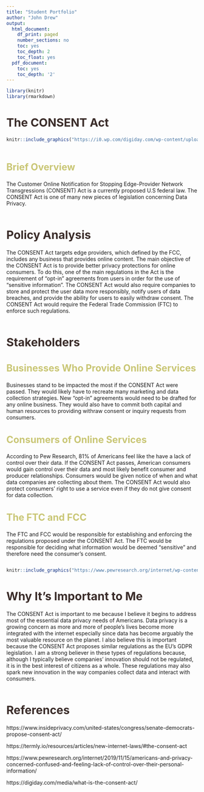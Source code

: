 ---
title: "Student Portfolio"
author: "John Drew"
output:
  html_document:
    df_print: paged
    number_sections: no
    toc: yes
    toc_depth: 2
    toc_float: yes
  pdf_document:
    toc: yes
    toc_depth: '2'
---

<style type="text/css">
/* Title */
h1.title {
  color: #3A2C29;
  font-size:40px;
  font-weight: bold;
}
/* Level 1 header */
h1 {
  color: #3A2C29;
  font-size:30px;
}
/* Level 2 header */
h2 {
  color: #C9C675;
  font-size:25px;
}
/* Level 3 header */
h3 {
  color: #C9C675;
  font-size:20px;
}
/* Table of contents */
.list-group-item.active, .list-group-item.active:focus, .list-group-item.active:hover {
    z-index: 2;
    color: #fff;
    background-color: #C9C675;
    border-color: #337ab7;
</style>

```{r setup, include=FALSE}
library(knitr)
library(rmarkdown)
```

# The CONSENT Act

```{r, out.width = "600px", echo=FALSE}
knitr::include_graphics("https://i0.wp.com/digiday.com/wp-content/uploads/2017/10/29723649810_8cb4a06489_b.jpg?resize=1030%2C579&ssl=1")
```

```{r}

```

## Brief Overview

  The Customer Online Notification for Stopping Edge-Provider Network Transgressions (CONSENT) Act is a currently proposed U.S federal law.  The CONSENT Act is one of many new pieces of legislation concerning Data Privacy.

```{r}

```


# Policy Analysis

The CONSENT Act targets edge providers, which defined by the FCC, includes any business that provides online content.  The main objective of the CONSENT Act is to provide better privacy protections for online consumers.  To do this, one of the main regulations in the Act is the requirement of “opt-in” agreements from users in order for the use of “sensitive information”.    The CONSENT Act would also require companies to store and protect the user data more responsibly, notify users of data breaches, and provide the ability for users to easily withdraw consent.  The CONSENT Act would require the Federal Trade Commission (FTC) to enforce such regulations.
```{r}

```

# Stakeholders

## Businesses Who Provide Online Services
Businesses stand to be impacted the most if the CONSENT Act were passed.  They would likely have to recreate many marketing and data collection strategies.  New "opt-in" agreements would need to be drafted for any online business.  They would also have to commit both capital and human resources to providing withraw consent or inquiry requests from consumers.

## Consumers of Online Services
According to Pew Research, 81% of Americans feel like the have a lack of control over their data.  If the CONSENT Act passes, American consumers would gain control over their data and most likely benefit consumer and producer relationships.  Consumers would be given notice of when and what data companies are collecting about them.  The CONSENT Act would also protect consumers' right to use a service even if they do not give consent for data collection.

## The FTC and FCC
The FTC and FCC would be responsible for establishing and enforcing the regulations proposed under the CONSENT Act. The FTC would be responsible for deciding what information would be deemed "sensitive" and therefore need the consumer's consent.  


```{r}

```

```{r, out.width = "500px", echo=FALSE}
knitr::include_graphics("https://www.pewresearch.org/internet/wp-content/uploads/sites/9/2019/11/PI_2019.11.14_privacy_0-02-1.png")
```

# Why It's Important to Me

The CONSENT Act is important to me because I believe it begins to address most of the essential data privacy needs of Americans.  Data privacy is a growing concern as more and more of people's lives become more integrated with the internet especially since data has become arguably the most valuable resource on the planet.  I also believe this is important because the CONSENT Act proposes similar regulations as the EU's GDPR legislation.  I am a strong believer in these types of regulations because, although I typically believe companies' innovation should not be regulated, it is in the best interest of citizens as a whole.  These regulations may also spark new innovation in the way companies collect data and interact with consumers.

```{r}

```
# References

https://www.insideprivacy.com/united-states/congress/senate-democrats-propose-consent-act/

https://termly.io/resources/articles/new-internet-laws/#the-consent-act

https://www.pewresearch.org/internet/2019/11/15/americans-and-privacy-concerned-confused-and-feeling-lack-of-control-over-their-personal-information/

https://digiday.com/media/what-is-the-consent-act/
